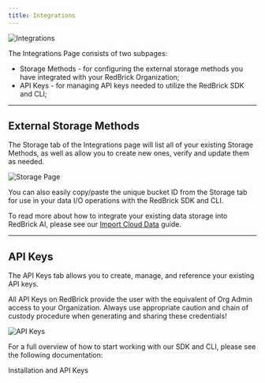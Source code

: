 ```yaml
---
title: Integrations
---
```


<Frame>
  <img src="/assets/images/dashboard/integrations.png" alt="Integrations" />
</Frame>

The Integrations Page consists of two subpages:

* Storage Methods - for configuring the external storage methods you have integrated with your RedBrick Organization;
* API Keys - for managing API keys needed to utilize the RedBrick SDK and CLI;

***

## External Storage Methods

The Storage tab of the Integrations page will list all of your existing Storage Methods, as well as allow you to create new ones, verify and update them as needed.

<Frame>
  <img src="/assets/images/dashboard/storage-page.png" alt="Storage Page" />
</Frame>

You can also easily copy/paste the unique bucket ID from the Storage tab for use in your data I/O operations with the RedBrick SDK and CLI.&#x20;

To read more about how to integrate your existing data storage into RedBrick AI, please see our [Import Cloud Data](/importing-data/import-cloud-data#configuring-cloud-storage) guide.

***

## API Keys

The API Keys tab allows you to create, manage, and reference your existing API keys.&#x20;

All API Keys on RedBrick provide the user with the equivalent of Org Admin access to your Organization. Always use appropriate caution and chain of custody procedure when generating and sharing these credentials!

<Frame>
  <img src="/assets/images/dashboard/api-keys-page.png" alt="API Keys" />
</Frame>

For a full overview of how to start working with our SDK and CLI, please see the following documentation:

<Card href="/python-sdk/installation-and-api-keys">
  Installation and API Keys
</Card>

